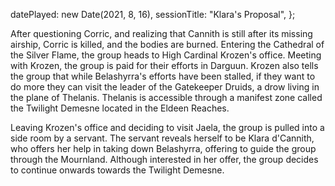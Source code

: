   datePlayed: new Date(2021, 8, 16),
  sessionTitle: "Klara's Proposal",
};

After questioning Corric, and realizing that Cannith is still after its missing airship, Corric is killed, and the bodies are burned.
Entering the Cathedral of the Silver Flame, the group heads to High Cardinal Krozen's office.
Meeting with Krozen, the group is paid for their efforts in Darguun.
Krozen also tells the group that while Belashyrra's efforts have been stalled, if they want to do more they can visit the leader of the Gatekeeper Druids, a drow living in the plane of Thelanis.
Thelanis is accessible through a manifest zone called the Twilight Demesne located in the Eldeen Reaches.

Leaving Krozen's office and deciding to visit Jaela, the group is pulled into a side room by a servant.
The servant reveals herself to be Klara d'Cannith, who offers her help in taking down Belashyrra, offering to guide the group through the Mournland.
Although interested in her offer, the group decides to continue onwards towards the Twilight Demesne.
